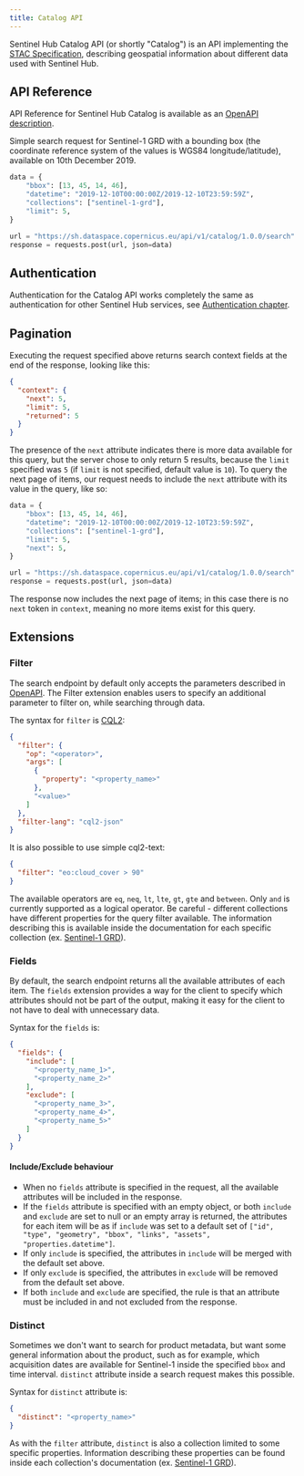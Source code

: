 ```yaml
---
title: Catalog API
---
```


Sentinel Hub Catalog API (or shortly \"Catalog\") is an API implementing
the [STAC Specification](https://stacspec.org/){target="_blank"},
describing geospatial information about different data used with
Sentinel Hub.

## API Reference

API Reference for Sentinel Hub Catalog is available as an [OpenAPI
description](/APIs/SentinelHub/ApiReference.qmd#tag/catalog_core).

Simple search request for Sentinel-1 GRD with a bounding box (the
coordinate reference system of the values is WGS84 longitude/latitude),
available on 10th December 2019.

``` python
data = {
    "bbox": [13, 45, 14, 46],
    "datetime": "2019-12-10T00:00:00Z/2019-12-10T23:59:59Z",
    "collections": ["sentinel-1-grd"],
    "limit": 5,
}

url = "https://sh.dataspace.copernicus.eu/api/v1/catalog/1.0.0/search"
response = requests.post(url, json=data)
```

## Authentication

Authentication for the Catalog API works completely the same as
authentication for other Sentinel Hub services, see [Authentication
chapter](/APIs/SentinelHub/Overview/Authentication.qmd).

## Pagination

Executing the request specified above returns search context fields at
the end of the response, looking like this:

``` json
{
  "context": {
    "next": 5,
    "limit": 5,
    "returned": 5
  }
}
```

The presence of the `next` attribute indicates there is more data
available for this query, but the server chose to only return 5 results,
because the `limit` specified was `5` (if `limit` is not specified,
default value is `10`). To query the next page of items, our request
needs to include the `next` attribute with its value in the query, like
so:

``` python
data = {
    "bbox": [13, 45, 14, 46],
    "datetime": "2019-12-10T00:00:00Z/2019-12-10T23:59:59Z",
    "collections": ["sentinel-1-grd"],
    "limit": 5,
    "next": 5,
}

url = "https://sh.dataspace.copernicus.eu/api/v1/catalog/1.0.0/search"
response = requests.post(url, json=data)
```

The response now includes the next page of items; in this case there is
no `next` token in `context`, meaning no more items exist for this
query.

## Extensions

### Filter

The search endpoint by default only accepts the parameters described in
[OpenAPI](/APIs/SentinelHub/ApiReference.qmd#tag/catalog_item_search/operation/postCatalogItemSearch).
The Filter extension enables users to specify an additional parameter to
filter on, while searching through data.

The syntax for `filter` is
[CQL2](https://docs.ogc.org/DRAFTS/21-065.html){target="_blank"}:

``` json
{
  "filter": {
    "op": "<operator>",
    "args": [
      {
        "property": "<property_name>"
      },
      "<value>"
    ]
  },
  "filter-lang": "cql2-json"
}
```

It is also possible to use simple cql2-text:

``` json
{
  "filter": "eo:cloud_cover > 90"
}
```

The available operators are `eq`, `neq`, `lt`, `lte`, `gt`, `gte` and
`between`. Only `and` is currently supported as a logical operator. Be
careful - different collections have different properties for the query
filter available. The information describing this is available inside
the documentation for each specific collection (ex. [Sentinel-1
GRD](/APIs/SentinelHub/Data/S1GRD.qmd#filter-extension)).

### Fields

By default, the search endpoint returns all the available attributes of
each item. The `fields` extension provides a way for the client to
specify which attributes should not be part of the output, making it
easy for the client to not have to deal with unnecessary data.

Syntax for the `fields` is:

``` json
{
  "fields": {
    "include": [
      "<property_name_1>",
      "<property_name_2>"
    ],
    "exclude": [
      "<property_name_3>",
      "<property_name_4>",
      "<property_name_5>"
    ]
  }
}
```

#### Include/Exclude behaviour

-   When no `fields` attribute is specified in the request, all the
    available attributes will be included in the response.
-   If the `fields` attribute is specified with an empty object, or both
    `include` and `exclude` are set to null or an empty array is
    returned, the attributes for each item will be as if `include` was
    set to a default set of
    `["id", "type", "geometry", "bbox", "links", "assets", "properties.datetime"]`.
-   If only `include` is specified, the attributes in `include` will be
    merged with the default set above.
-   If only `exclude` is specified, the attributes in `exclude` will be
    removed from the default set above.
-   If both `include` and `exclude` are specified, the rule is that an
    attribute must be included in and not excluded from the response.

### Distinct

Sometimes we don\'t want to search for product metadata, but want some
general information about the product, such as for example, which
acquisition dates are available for Sentinel-1 inside the specified
`bbox` and time interval. `distinct` attribute inside a search request
makes this possible.

Syntax for `distinct` attribute is:

``` json
{
  "distinct": "<property_name>"
}
```

As with the `filter` attribute, `distinct` is also a collection limited
to some specific properties. Information describing these properties can
be found inside each collection\'s documentation (ex. [Sentinel-1
GRD](/APIs/SentinelHub/Data/S1GRD.qmd#distinct-extension)).
